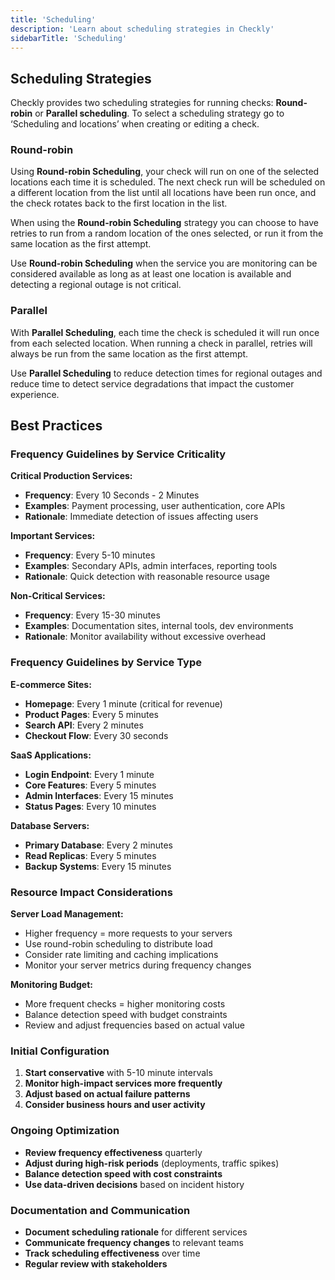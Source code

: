 ```yaml
---
title: 'Scheduling'
description: 'Learn about scheduling strategies in Checkly'
sidebarTitle: 'Scheduling'
---
```


## Scheduling Strategies

Checkly provides two scheduling strategies for running checks: **Round-robin** or **Parallel scheduling**. To select a scheduling strategy go to ‘Scheduling and locations’ when creating or editing a check.

### Round-robin

Using **Round-robin Scheduling**, your check will run on one of the selected locations each time it is scheduled. The next check run will be scheduled on a different location from the list until all locations have been run once, and the check rotates back to the first location in the list.

When using the **Round-robin Scheduling** strategy you can choose to have retries to run from a random location of the ones selected, or run it from the same location as the first attempt.

Use **Round-robin Scheduling** when the service you are monitoring can be considered available as long as at least one location is available and detecting a regional outage is not critical.

### Parallel

With **Parallel Scheduling**, each time the check is scheduled it will run once from each selected location. When running a check in parallel, retries will always be run from the same location as the first attempt.

Use **Parallel Scheduling** to reduce detection times for regional outages and reduce time to detect service degradations that impact the customer experience.

## Best Practices

### Frequency Guidelines by Service Criticality

**Critical Production Services:**

- **Frequency**: Every 10 Seconds - 2 Minutes
- **Examples**: Payment processing, user authentication, core APIs
- **Rationale**: Immediate detection of issues affecting users


**Important Services:**
- **Frequency**: Every 5-10 minutes  
- **Examples**: Secondary APIs, admin interfaces, reporting tools
- **Rationale**: Quick detection with reasonable resource usage

**Non-Critical Services:**
- **Frequency**: Every 15-30 minutes
- **Examples**: Documentation sites, internal tools, dev environments
- **Rationale**: Monitor availability without excessive overhead

### Frequency Guidelines by Service Type

**E-commerce Sites:**
- **Homepage**: Every 1 minute (critical for revenue)
- **Product Pages**: Every 5 minutes
- **Search API**: Every 2 minutes
- **Checkout Flow**: Every 30 seconds

**SaaS Applications:**
- **Login Endpoint**: Every 1 minute
- **Core Features**: Every 5 minutes
- **Admin Interfaces**: Every 15 minutes
- **Status Pages**: Every 10 minutes

**Database Servers:**
- **Primary Database**: Every 2 minutes
- **Read Replicas**: Every 5 minutes
- **Backup Systems**: Every 15 minutes


### Resource Impact Considerations

**Server Load Management:**
- Higher frequency = more requests to your servers
- Use round-robin scheduling to distribute load
- Consider rate limiting and caching implications
- Monitor your server metrics during frequency changes

**Monitoring Budget:**
- More frequent checks = higher monitoring costs
- Balance detection speed with budget constraints
- Review and adjust frequencies based on actual value

### Initial Configuration
1. **Start conservative** with 5-10 minute intervals
2. **Monitor high-impact services more frequently**
3. **Adjust based on actual failure patterns**
4. **Consider business hours and user activity**

### Ongoing Optimization
- **Review frequency effectiveness** quarterly
- **Adjust during high-risk periods** (deployments, traffic spikes)
- **Balance detection speed with cost constraints**
- **Use data-driven decisions** based on incident history

### Documentation and Communication
- **Document scheduling rationale** for different services
- **Communicate frequency changes** to relevant teams
- **Track scheduling effectiveness** over time
- **Regular review with stakeholders**